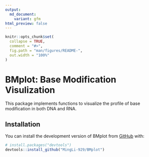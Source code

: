 ```yaml
---
output:
  md_document:
    variant: gfm
html_preview: false
---
```


<!-- README.md is generated from README.Rmd. Please edit that file -->

```r
knitr::opts_chunk$set(
  collapse = TRUE,
  comment = "#>",
  fig.path = "man/figures/README-",
  out.width = "100%"
)
```

# BMplot: Base Modification Visulization

<!-- badges: start -->

<!-- badges: end -->

This package implements functions to visualize the profile of base modification in both DNA and RNA.

## Installation

You can install the development version of BMplot from [GitHub](https://github.com/) with:

``` r
# install.packages("devtools")
devtools::install_github("MingLi-929/BMplot")
```

